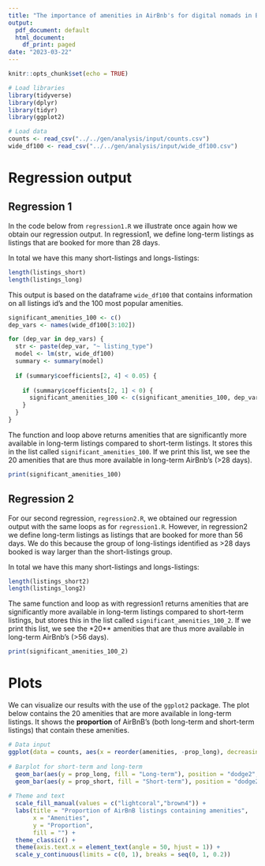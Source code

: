 ```yaml
---
title: "The importance of amenities in AirBnb's for digital nomads in Barcelona"
output:
  pdf_document: default
  html_document:
    df_print: paged
date: "2023-03-22"
---
```


```r
knitr::opts_chunk$set(echo = TRUE)
```

```r
# Load libraries
library(tidyverse)
library(dplyr)
library(tidyr)
library(ggplot2)

# Load data
counts <- read_csv("../../gen/analysis/input/counts.csv")
wide_df100 <- read_csv("../../gen/analysis/input/wide_df100.csv")
```

# Regression output

## Regression 1
In the code below from `regression1.R` we illustrate once again how we obtain our regression output. In regression1, we define long-term listings as listings that are booked for more than 28 days. 

In total we have this many short-listings and longs-listings:
```r
length(listings_short)
length(listings_long)

```


This output is based on the dataframe `wide_df100` that contains information on all listings id's and the 100 most popular amenities.


```r
significant_amenities_100 <- c()
dep_vars <- names(wide_df100[3:102])

for (dep_var in dep_vars) {
  str <- paste(dep_var, "~ listing_type")  
  model <- lm(str, wide_df100)
  summary <- summary(model)
  
  if (summary$coefficients[2, 4] < 0.05) {
    
    if (summary$coefficients[2, 1] < 0) {
      significant_amenities_100 <- c(significant_amenities_100, dep_var)
    }
  }
}

```

The function and loop above returns amenities that are significantly more available in long-term listings compared to short-term listings. It stores this in the list called `significant_amenities_100`. If we print this list, we see the 20 amenities that are thus more available in long-term AirBnb's (>28 days).

```r
print(significant_amenities_100)
```

## Regression 2
For our second regression, `regression2.R`, we obtained our regression output with the same loops as for `regression1.R`. However, in regression2 we define long-term listings as listings that are booked for more than 56 days. We do this because the group of long-listings identified as >28 days booked is way larger than the short-listings group. 

In total we have this many short-listings and longs-listings:
```r
length(listings_short2)
length(listings_long2)

```


The same function and loop as with regression1 returns amenities that are significantly more available in long-term listings compared to short-term listings, but stores this in the list called `significant_amenities_100_2`. If we print this list, we see the *20** amenities that are thus more available in long-term AirBnb's (>56 days).

```r
print(significant_amenities_100_2)
```


# Plots

We can visualize our results with the use of the `ggplot2` package. 
The plot below contains the 20 amenities that are more available in long-term listings. It shows the **proportion** of AirBnB's (both long-term and short-term listings) that contain these amenities. 

```r
# Data input
ggplot(data = counts, aes(x = reorder(amenities, -prop_long), decreasing = TRUE)) +
  
# Barplot for short-term and long-term  
  geom_bar(aes(y = prop_long, fill = "Long-term"), position = "dodge2", stat = "identity") +
  geom_bar(aes(y = prop_short, fill = "Short-term"), position = "dodge2", stat = "identity") +
  
# Theme and text
  scale_fill_manual(values = c("lightcoral","brown4")) +
  labs(title = "Proportion of AirBnB listings containing amenities",
       x = "Amenities",
       y = "Proportion",
       fill = "") +
  theme_classic() + 
  theme(axis.text.x = element_text(angle = 50, hjust = 1)) + 
  scale_y_continuous(limits = c(0, 1), breaks = seq(0, 1, 0.2))

```






